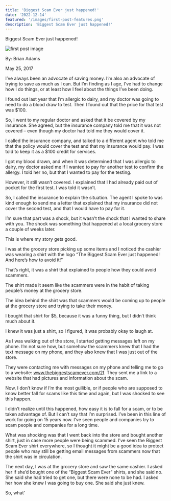 ```yaml
---
title: 'Biggest Scam Ever just happened!'
date: '2022-12-14'
featured: '/images/first-post-features.png'
description: 'Biggest Scam Ever just happened!'
---
```


Biggest Scam Ever just happened!

![first post image](/images/first-post-content.png)

By: Brian Adams

May 25, 2017

I’ve always been an advocate of saving money. I’m also an advocate of trying to save as much as I can. But I’m finding as I age, I’ve had to change how I do things, or at least how I feel about the things I’ve been doing.

I found out last year that I’m allergic to dairy, and my doctor was going to need to do a blood draw to test. Then I found out that the price for that test was $100.

So, I went to my regular doctor and asked that it be covered by my insurance. She agreed, but the insurance company told me that it was not covered – even though my doctor had told me they would cover it.

I called the insurance company, and talked to a different agent who told me that the policy would cover the test and that my insurance would pay. I was told to keep it as a $100 credit for services.

I got my blood drawn, and when it was determined that I was allergic to dairy, my doctor asked me if I wanted to pay for another test to confirm the allergy. I told her no, but that I wanted to pay for the testing.

However, it still wasn’t covered. I explained that I had already paid out of pocket for the first test. I was told it wasn’t.

So, I called the insurance to explain the situation. The agent I spoke to was kind enough to send me a letter that explained that my insurance did not cover the second test, and that I would have to pay for it.

I’m sure that part was a shock, but it wasn’t the shock that I wanted to share with you. The shock was something that happened at a local grocery store a couple of weeks later.

This is where my story gets good.

I was at the grocery store picking up some items and I noticed the cashier was wearing a shirt with the logo “The Biggest Scam Ever just happened! And here’s how to avoid it!”

That’s right, it was a shirt that explained to people how they could avoid scammers.

The shirt made it seem like the scammers were in the habit of taking people’s money at the grocery store.

The idea behind the shirt was that scammers would be coming up to people at the grocery store and trying to take their money.

I bought that shirt for $5, because it was a funny thing, but I didn’t think much about it.

I knew it was just a shirt, so I figured, it was probably okay to laugh at.

As I was walking out of the store, I started getting messages left on my phone. I’m not sure how, but somehow the scammers knew that I had the text message on my phone, and they also knew that I was just out of the store.

They were contacting me with messages on my phone and telling me to go to a website: www.thebiggestscamever.com/2f. They sent me a link to a website that had pictures and information about the scam.

Now, I don’t know if I’m the most gullible, or if people who are supposed to know better fall for scams like this time and again, but I was shocked to see this happen.

I didn’t realize until this happened, how easy it is to fall for a scam, or to be taken advantage of. But I can’t say that I’m surprised. I’ve been in this line of work for going on 15 years now. I’ve seen people and companies try to scam people and companies for a long time.

What was shocking was that I went back into the store and bought another shirt, just in case more people were being scammed. I’ve seen the Biggest Scam Ever shirt everywhere, so I thought it might be a good idea to protect people who may still be getting email messages from scammers now that the shirt was in circulation.

The next day, I was at the grocery store and saw the same cashier. I asked her if she’d bought one of the “Biggest Scam Ever” shirts, and she said no. She said she had tried to get one, but there were none to be had. I asked her how she knew I was going to buy one. She said she just knew.

So, what’
